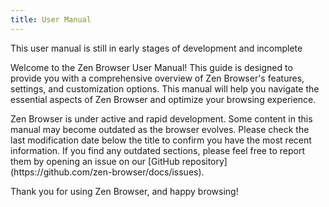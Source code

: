 ```yaml
---
title: User Manual
---
```



<Callout type='none'>
  This user manual is still in early stages of development and incomplete
</Callout>

Welcome to the Zen Browser User Manual! This guide is designed to provide you with a comprehensive overview of Zen Browser's features, settings, and customization options. This manual will help you navigate the essential aspects of Zen Browser and optimize your browsing experience.

<Callout type="warn" title="Important Notice">
  Zen Browser is under active and rapid development. Some content in this manual may become outdated as the browser evolves. Please check the last modification date below the title to confirm you have the most recent information. If you find any outdated sections, please feel free to report them by opening an issue on our [GitHub repository](https://github.com/zen-browser/docs/issues).
</Callout>

<Cards>
  <Card 
    title="URL Bar" 
    description="Smart navigation with persistent input memory"
    href="/user-manual/urlbar"
  />
  <Card 
    title="Web Panel" 
    description="Side panel for quick access to web apps" 
    href="/user-manual/webpanel"
  />
  <Card 
    title="Workspaces" 
    description="Organize tabs by projects with custom containers" 
    href="/user-manual/workspaces"
  />
</Cards>

Thank you for using Zen Browser, and happy browsing!
